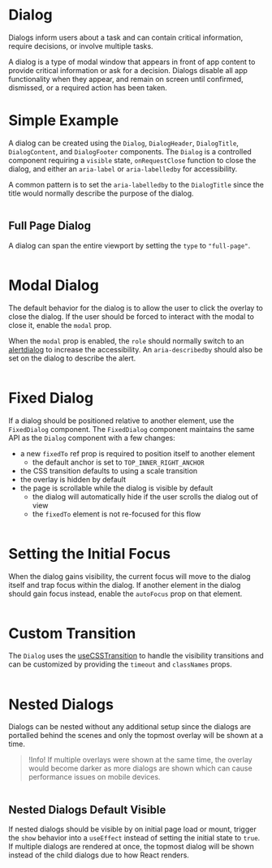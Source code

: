# Dialog

Dialogs inform users about a task and can contain critical information, require
decisions, or involve multiple tasks.

A dialog is a type of modal window that appears in front of app content to
provide critical information or ask for a decision. Dialogs disable all app
functionality when they appear, and remain on screen until confirmed, dismissed,
or a required action has been taken.

# Simple Example

A dialog can be created using the `Dialog`, `DialogHeader`, `DialogTitle`,
`DialogContent`, and `DialogFooter` components. The `Dialog` is a controlled
component requiring a `visible` state, `onRequestClose` function to close the
dialog, and either an `aria-label` or `aria-labelledby` for accessibility.

A common pattern is to set the `aria-labelledby` to the `DialogTitle` since the
title would normally describe the purpose of the dialog.

```demo source="./SimpleExample.tsx"

```

## Full Page Dialog

A dialog can span the entire viewport by setting the `type` to `"full-page"`.

```demo source="./FullPageDialogExample.tsx"

```

# Modal Dialog

The default behavior for the dialog is to allow the user to click the overlay to
close the dialog. If the user should be forced to interact with the modal to
close it, enable the `modal` prop.

When the `modal` prop is enabled, the `role` should normally switch to an
[alertdialog](https://developer.mozilla.org/en-US/docs/Web/Accessibility/ARIA/Roles/alertdialog_role)
to increase the accessibility. An `aria-describedby` should also be set on the
dialog to describe the alert.

```demo source="./ModalDialogExample.tsx"

```

# Fixed Dialog

If a dialog should be positioned relative to another element, use the
`FixedDialog` component. The `FixedDialog` component maintains the same API as
the `Dialog` component with a few changes:

- a new `fixedTo` ref prop is required to position itself to another element
  - the default anchor is set to `TOP_INNER_RIGHT_ANCHOR`
- the CSS transition defaults to using a scale transition
- the overlay is hidden by default
- the page is scrollable while the dialog is visible by default
  - the dialog will automatically hide if the user scrolls the dialog out of
    view
  - the `fixedTo` element is not re-focused for this flow

```demo source="./FixedDialogExample.tsx"

```

# Setting the Initial Focus

When the dialog gains visibility, the current focus will move to the dialog
itself and trap focus within the dialog. If another element in the dialog should
gain focus instead, enable the `autoFocus` prop on that element.

```demo source="./SettingInitialFocusExample.tsx"

```

# Custom Transition

The `Dialog` uses the [useCSSTransition](/hooks/use-css-transition) to handle
the visibility transitions and can be customized by providing the `timeout` and
`classNames` props.

```demo source="./CustomTransitionExample.tsx"

```

# Nested Dialogs

Dialogs can be nested without any additional setup since the dialogs are
portalled behind the scenes and only the topmost overlay will be shown at a
time.

> !Info! If multiple overlays were shown at the same time, the overlay would
> become darker as more dialogs are shown which can cause performance issues on
> mobile devices.

```demo source="./NestedDialogsExample.tsx"

```

## Nested Dialogs Default Visible

If nested dialogs should be visible by on initial page load or mount, trigger
the `show` behavior into a `useEffect` instead of setting the initial state to
`true`. If multiple dialogs are rendered at once, the topmost dialog will be
shown instead of the child dialogs due to how React renders.

```demo source="./NestedDialogsVisibleExample.tsx"

```
